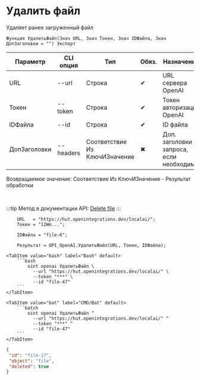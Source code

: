 ﻿---
sidebar_position: 5
description: Удалить файл и другие функции для работы с OpenAI в Открытом пакете интеграций - бесплатной open-source библиотеке интеграций для 1С:Предприятие 8, OneScript и CLI
keywords: [1C, 1С, 1С:Предприятие, 1С:Предприятие 8.3, API, Интеграция, Сервисы, Обмен, OneScript, CLI, OpenAI]
---


# Удалить файл
 Удаляет ранее загруженный файл



`Функция УдалитьФайл(Знач URL, Знач Токен, Знач IDФайла, Знач ДопЗаголовки = "") Экспорт`

  | Параметр | CLI опция | Тип | Обяз. | Назначение |
  |-|-|-|-|-|
  | URL | --url | Строка | &#x2714; | URL сервера OpenAI |
  | Токен | --token | Строка | &#x2714; | Токен авторизации OpenAI |
  | IDФайла | --id | Строка | &#x2714; | ID файла |
  | ДопЗаголовки | --headers | Соответствие Из КлючИЗначение | &#x2716; | Доп. заголовки запроса, если необходимо |

  
  Возвращаемое значение:   Соответствие Из КлючИЗначение - Результат обработки

<br/>

:::tip
Метод в документации API: [Delete file](https://platform.openai.com/docs/api-reference/files/delete)
:::
<br/>



```bsl title="Пример использования для 1С:Предприятие/OneScript"
    URL   = "https://hut.openintegrations.dev/localai/";
    Токен = "12We...";

    IDФайла = "file-6";

    Результат = OPI_OpenAI.УдалитьФайл(URL, Токен, IDФайла);
```
    

 <Tabs>
  
    <TabItem value="bash" label="Bash" default>
        ```bash
            oint openai УдалитьФайл \
              --url "https://hut.openintegrations.dev/localai/" \
              --token "***" \
              --id "file-47"
        ```
    </TabItem>
  
    <TabItem value="bat" label="CMD/Bat" default>
        ```batch
            oint openai УдалитьФайл ^
              --url "https://hut.openintegrations.dev/localai/" ^
              --token "***" ^
              --id "file-47"
        ```
    </TabItem>
</Tabs>


```json title="Результат"
{
 "id": "file-17",
 "object": "file",
 "deleted": true
}
```
